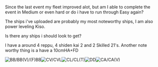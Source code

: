 Since the last event my fleet improved alot, but am I able to complete the event in Medium or even hard or do i have to run through Easy again?

The ships i've uploaded are probably my most noteworthy ships, I am also power leveling Kiso.

Is there any ships i should look to get?

I have a around 4 reppu, 4 shiden kai 2 and 2 Skilled 21's. Another note worthy thing is a have a 10cmHA+FD

[[File:Battleships.png|thumb|BB/BB(V)/(F)BB]][[File:Aircraft_Carriers.png|thumb|CV/CVL]][[File:Light_Cruisers.png|thumb|CL/CL(T)]][[File:Destroyers.png|thumb|DD]][[File:Heavy_Cruisers.png|thumb|CA/CA(V)]]<ac_metadata title="Fleet for Medium/hard (completed last event on Easy)"> </ac_metadata>